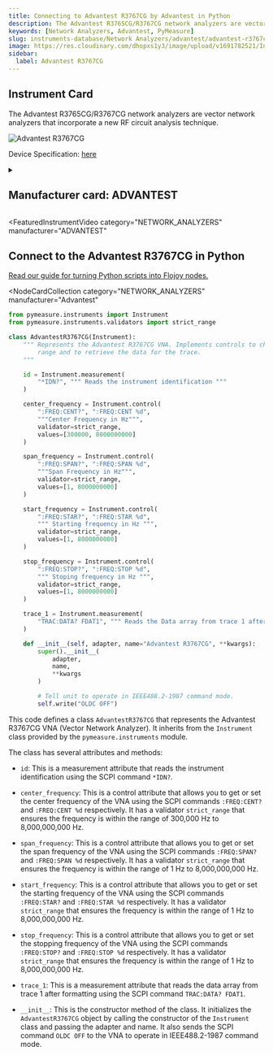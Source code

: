 ```yaml
---
title: Connecting to Advantest R3767CG by Advantest in Python
description: The Advantest R3765CG/R3767CG network analyzers are vector network analyzers that incorporate a new RF circuit analysis technique.
keywords: [Network Analyzers, Advantest, PyMeasure]
slug: instruments-database/Network Analyzers/advantest/advantest-r3767cg
image: https://res.cloudinary.com/dhopxs1y3/image/upload/v1691782521/Instruments/Network%20Analyzer/Advantest-R3767CG/Advantest-R3767CG.jpg
sidebar:
  label: Advantest R3767CG
---
```



## Instrument Card

The Advantest R3765CG/R3767CG network analyzers are vector network analyzers that incorporate a new RF circuit analysis technique.

![Advantest R3767CG](https://res.cloudinary.com/dhopxs1y3/image/upload/v1691782521/Instruments/Network%20Analyzer/Advantest-R3767CG/Advantest-R3767CG.jpg)

Device Specification: [here](https://www.testequipmenthq.com/datasheets/ADVANTEST-R3767CG-Datasheet.pdf)

<details style={{ marginTop: "15px"}}>
<summary><h2 style={{display:'inline'}}>Manufacturer card: ADVANTEST</h2></summary>

![ADVANTEST](https://res.cloudinary.com/dhopxs1y3/image/upload/v1692125967/Instruments/Vendor%20Logos/Advantest.png)

Advantest manufactures and sells semiconductor and component test system products and mechatronics-related products.

- Headquarters: Japan
- Yearly Revenue (millions, USD): 2940
- Vendor Website: [here](https://www.advantest.com/)

</details>


<FeaturedInstrumentVideo
  category="NETWORK_ANALYZERS"
  manufacturer="ADVANTEST"
></FeaturedInstrumentVideo>

## Connect to the Advantest R3767CG in Python

[Read our guide for turning Python scripts into Flojoy nodes.](https://docs.flojoy.ai/contribution/blocks/custom-flojoy-block/)


<Tabs>
<TabItem value="Flojoy" label="Flojoy" className="flojoy-instrument-tabs">

<NodeCardCollection
  category="NETWORK_ANALYZERS"
  manufacturer="Advantest"
></NodeCardCollection>

</TabItem>
<TabItem value="PyMeasure" label="PyMeasure">

```python
from pymeasure.instruments import Instrument
from pymeasure.instruments.validators import strict_range

class AdvantestR3767CG(Instrument):
    """ Represents the Advantest R3767CG VNA. Implements controls to change the analysis
        range and to retrieve the data for the trace.
    """

    id = Instrument.measurement(
        "*IDN?", """ Reads the instrument identification """
    )

    center_frequency = Instrument.control(
        ":FREQ:CENT?", ":FREQ:CENT %d",
        """Center Frequency in Hz""",
        validator=strict_range,
        values=[300000, 8000000000]
    )

    span_frequency = Instrument.control(
        ":FREQ:SPAN?", ":FREQ:SPAN %d",
        """Span Frequency in Hz""",
        validator=strict_range,
        values=[1, 8000000000]
    )

    start_frequency = Instrument.control(
        ":FREQ:STAR?", ":FREQ:STAR %d",
        """ Starting frequency in Hz """,
        validator=strict_range,
        values=[1, 8000000000]
    )

    stop_frequency = Instrument.control(
        ":FREQ:STOP?", ":FREQ:STOP %d",
        """ Stoping frequency in Hz """,
        validator=strict_range,
        values=[1, 8000000000]
    )

    trace_1 = Instrument.measurement(
        "TRAC:DATA? FDAT1", """ Reads the Data array from trace 1 after formatting """
    )

    def __init__(self, adapter, name="Advantest R3767CG", **kwargs):
        super().__init__(
            adapter,
            name,
            **kwargs
        )

        # Tell unit to operate in IEEE488.2-1987 command mode.
        self.write("OLDC OFF")
```

This code defines a class `AdvantestR3767CG` that represents the Advantest R3767CG VNA (Vector Network Analyzer). It inherits from the `Instrument` class provided by the `pymeasure.instruments` module.

The class has several attributes and methods:

- `id`: This is a measurement attribute that reads the instrument identification using the SCPI command `*IDN?`.

- `center_frequency`: This is a control attribute that allows you to get or set the center frequency of the VNA using the SCPI commands `:FREQ:CENT?` and `:FREQ:CENT %d` respectively. It has a validator `strict_range` that ensures the frequency is within the range of 300,000 Hz to 8,000,000,000 Hz.

- `span_frequency`: This is a control attribute that allows you to get or set the span frequency of the VNA using the SCPI commands `:FREQ:SPAN?` and `:FREQ:SPAN %d` respectively. It has a validator `strict_range` that ensures the frequency is within the range of 1 Hz to 8,000,000,000 Hz.

- `start_frequency`: This is a control attribute that allows you to get or set the starting frequency of the VNA using the SCPI commands `:FREQ:STAR?` and `:FREQ:STAR %d` respectively. It has a validator `strict_range` that ensures the frequency is within the range of 1 Hz to 8,000,000,000 Hz.

- `stop_frequency`: This is a control attribute that allows you to get or set the stopping frequency of the VNA using the SCPI commands `:FREQ:STOP?` and `:FREQ:STOP %d` respectively. It has a validator `strict_range` that ensures the frequency is within the range of 1 Hz to 8,000,000,000 Hz.

- `trace_1`: This is a measurement attribute that reads the data array from trace 1 after formatting using the SCPI command `TRAC:DATA? FDAT1`.

- `__init__`: This is the constructor method of the class. It initializes the `AdvantestR3767CG` object by calling the constructor of the `Instrument` class and passing the adapter and name. It also sends the SCPI command `OLDC OFF` to the VNA to operate in IEEE488.2-1987 command mode.

</TabItem>
</Tabs>
